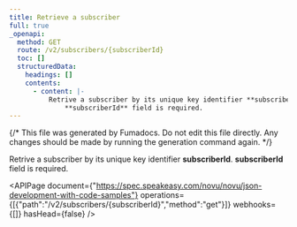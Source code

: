 ```yaml
---
title: Retrieve a subscriber
full: true
_openapi:
  method: GET
  route: /v2/subscribers/{subscriberId}
  toc: []
  structuredData:
    headings: []
    contents:
      - content: |-
          Retrive a subscriber by its unique key identifier **subscriberId**. 
              **subscriberId** field is required.
---
```


{/* This file was generated by Fumadocs. Do not edit this file directly. Any changes should be made by running the generation command again. */}

Retrive a subscriber by its unique key identifier **subscriberId**. 
    **subscriberId** field is required.

<APIPage document={"https://spec.speakeasy.com/novu/novu/json-development-with-code-samples"} operations={[{"path":"/v2/subscribers/{subscriberId}","method":"get"}]} webhooks={[]} hasHead={false} />